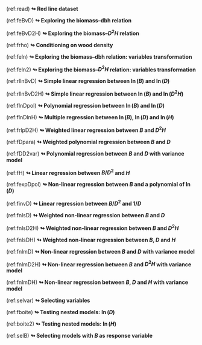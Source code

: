 
<!-- Cross references to have superscripts / underscript in tables and captions -->
<!-- also used to avoid having long captions in R chunk headers                 -->

<!-------------------->
<!-- Red line title --> 
<!-------------------->

<!-- Red lines chapter 4 -->

(ref:read) [**$\looparrowright$\ Red line dataset**]{color="red"}


<!-- Red lines chapter 5 -->

(ref:feBvD) [**$\looparrowright$\ Exploring the biomass--dbh relation**]{color="red"}

(ref:feBvD2H) [**$\looparrowright$\ Exploring the biomass--$D^2H$ relation**]{color="red"}

(ref:frho) [**$\looparrowright$\ Conditioning on wood density**]{color="red"}

(ref:feln) [**$\looparrowright$\ Exploring the biomass--dbh relation: variables transformation**]{color="red"}

(ref:feln2) [**$\looparrowright$\ Exploring the biomass--$D^2H$ relation: variables transformation**]{color="red"}


<!-- Red lines chapter 6 -->

<!-- 6.1 -->

(ref:rllnBvD) [**$\looparrowright$\ Simple linear regression between $\ln(B)$ and $\ln(D)$**]{color="red"}

(ref:rllnBvD2H) [**$\looparrowright$\ Simple linear regression between $\ln(B)$ and $\ln(D^2H)$**]{color="red"}

(ref:flnDpol) [**$\looparrowright$\ Polynomial regression between $\ln(B)$ and $\ln(D)$**]{color="red"}

(ref:flnDlnH) [**$\looparrowright$\ Multiple regression between $\ln(B)$, $\ln(D)$ and $\ln(H)$**]{color="red"}

(ref:frlpD2H) [**$\looparrowright$\ Weighted linear regression between $B$ and $D^2H$**]{color="red"}

(ref:fDpara) [**$\looparrowright$\ Weighted polynomial regression between $B$ and $D$**]{color="red"}

(ref:fDD2var) [**$\looparrowright$\ Polynomial regression between $B$ and $D$ with variance model**]{color="red"}

(ref:fH) [**$\looparrowright$\ Linear regression between $B/D^2$ and $H$**]{color="red"}

(ref:fexpDpol) [**$\looparrowright$\ Non-linear regression between $B$ and a polynomial of $\ln(D)$**]{color="red"}


(ref:finvD) [**$\looparrowright$\ Linear regression between $B/D^2$ and $1/D$**]{color="red"}


<!-- 6.2 -->

(ref:fnlsD) [**$\looparrowright$\ Weighted non-linear regression between $B$ and $D$**]{color="red"}

(ref:fnlsD2H) [**$\looparrowright$\ Weighted non-linear regression between $B$ and $D^2H$**]{color="red"}

(ref:fnlsDH) [**$\looparrowright$\ Weighted non-linear regression between $B$, $D$ and $H$**]{color="red"}

(ref:fnlmD) [**$\looparrowright$\ Non-linear regression between $B$ and $D$ with variance model**]{color="red"}

(ref:fnlmD2H) [**$\looparrowright$\ Non-linear regression between $B$ and $D^2H$ with variance model**]{color="red"}

(ref:fnlmDH) [**$\looparrowright$\ Non-linear regression between $B$, $D$ and $H$ with variance model**]{color="red"}


<!-- 6.3 -->

(ref:selvar) [**$\looparrowright$\ Selecting variables**]{color="red"}

(ref:fboite) [**$\looparrowright$\ Testing nested models: $\ln(D)$**]{color="red"}

(ref:boite2) [**$\looparrowright$\ Testing nested models: $\ln(H)$**]{color="red"}

(ref:selB) [**$\looparrowright$\ Selecting models with $B$ as response variable**]{color="red"}


